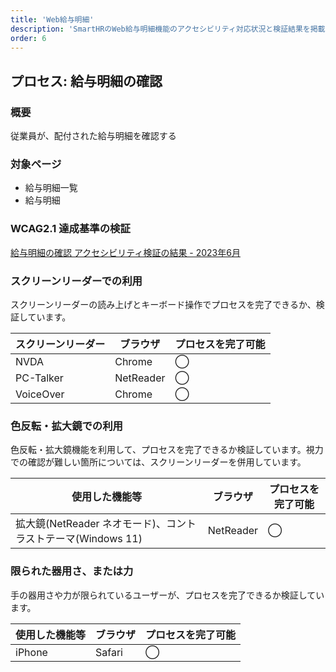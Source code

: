 ```yaml
---
title: 'Web給与明細'
description: 'SmartHRのWeb給与明細機能のアクセシビリティ対応状況と検証結果を掲載しています。'
order: 6
---
```


## プロセス: 給与明細の確認
### 概要
従業員が、配付された給与明細を確認する

### 対象ページ
* 給与明細一覧
* 給与明細

### WCAG2.1 達成基準の検証
[給与明細の確認 アクセシビリティ検証の結果 - 2023年6月](./202306/)

### スクリーンリーダーでの利用
スクリーンリーダーの読み上げとキーボード操作でプロセスを完了できるか、検証しています。

<Table>
  <thead>
    <tr>
      <Th>スクリーンリーダー</Th>
      <Th>ブラウザ</Th>
      <Th>プロセスを完了可能</Th>
    </tr>
  </thead>
  <tbody>
    <tr>
      <td>
        NVDA
      </td>
      <td>
        Chrome
      </td>
      <td>
        ◯
      </td>
    </tr>
    <tr>
      <td>
        PC-Talker
      </td>
      <td>
        NetReader
      </td>
      <td>
        ◯
      </td>
    </tr>
    <tr>
      <td>
        VoiceOver
      </td>
      <td>
        Chrome
      </td>
      <td>
        ◯
      </td>
    </tr>
  </tbody>
</Table>

### 色反転・拡大鏡での利用
色反転・拡大鏡機能を利用して、プロセスを完了できるか検証しています。視力での確認が難しい箇所については、スクリーンリーダーを併用しています。

<Table>
  <thead>
    <tr>
      <Th>使用した機能等</Th>
      <Th>ブラウザ</Th>
      <Th>プロセスを完了可能</Th>
    </tr>
  </thead>
  <tbody>
    <tr>
      <td>
        拡大鏡(NetReader ネオモード)、コントラストテーマ(Windows 11)
      </td>
      <td>
        NetReader
      </td>
      <td>
        ◯
      </td>
    </tr>
  </tbody>
</Table>

### 限られた器用さ、または力
手の器用さや力が限られているユーザーが、プロセスを完了できるか検証しています。

<Table>
  <thead>
    <tr>
      <Th>使用した機能等</Th>
      <Th>ブラウザ</Th>
      <Th>プロセスを完了可能</Th>
    </tr>
  </thead>
  <tbody>
    <tr>
      <td>
        iPhone 
      </td>
      <td>
        Safari
      </td>
      <td>
        ◯
      </td>
    </tr>
  </tbody>
</Table>